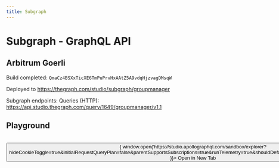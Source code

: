 ```yaml
---
title: Subgraph
---
```



# Subgraph - GraphQL API

## Arbitrum Goerli

Build completed: `QmaCz4BSXxTicXE6TmPuPrvHxAAtZ5A9vdqHjzvagDMsqW`

Deployed to https://thegraph.com/studio/subgraph/groupmanager

Subgraph endpoints: Queries (HTTP): https://api.studio.thegraph.com/query/1649/groupmanager/v1.1

## Playground

<br/>
<Button 
onClick={()=>{
    window.open('https://studio.apollographql.com/sandbox/explorer?hideCookieToggle=true&initialRequestQueryPlan=false&parentSupportsSubscriptions=true&runTelemetry=true&shouldDefaultAutoupdateSchema=true&version=2.5.1')
}}>
Open in New Tab
</Button>
<br/>
<br/>
<div className="GraphQLSandbox">
<ApolloSandbox
    initialEndpoint='https://api.studio.thegraph.com/query/1649/groupmanager/version/latest'
    persistExplorerState={true}
    intialState={{
        document: `
            query GetGroups {
                groups(first: 5) {
                    id
                    merkleTree {
                        root
                        depth
                    }
                    members {
                        index
                        identityCommitment
                    }
                    verifiedProofs {
                        signal
                        timestamp
                    }
                    timestamp
                    admin
                }
            }
        `
    }}
/>
</div>